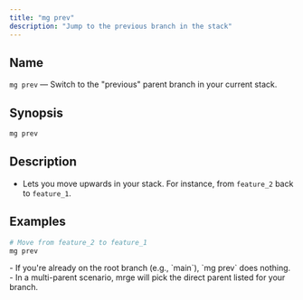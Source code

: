 ```yaml
---
title: "mg prev"
description: "Jump to the previous branch in the stack"
---
```


## Name

`mg prev` — Switch to the "previous" parent branch in your current stack.

## Synopsis

```bash
mg prev
```

## Description

- Lets you move upwards in your stack. For instance, from `feature_2` back to `feature_1`.

## Examples

```bash
# Move from feature_2 to feature_1
mg prev
```

<Note>
  - If you're already on the root branch (e.g., `main`), `mg prev` does nothing.
  - In a multi-parent scenario, mrge will pick the direct parent listed for your branch.
</Note>

